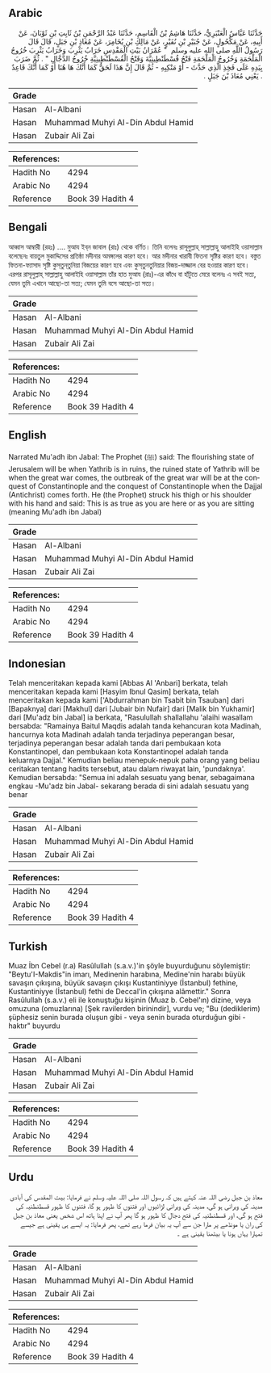 ## Arabic


<div dir="rtl" lang="ar" style={{fontSize:'larger',backgroundColor:'#f8f9fa',padding:20}}>
حَدَّثَنَا عَبَّاسٌ الْعَنْبَرِيُّ، حَدَّثَنَا هَاشِمُ بْنُ الْقَاسِمِ، حَدَّثَنَا عَبْدُ الرَّحْمَنِ بْنُ ثَابِتِ بْنِ ثَوْبَانَ، عَنْ أَبِيهِ، عَنْ مَكْحُولٍ، عَنْ جُبَيْرِ بْنِ نُفَيْرٍ، عَنْ مَالِكِ بْنِ يُخَامِرَ، عَنْ مُعَاذِ بْنِ جَبَلٍ، قَالَ قَالَ رَسُولُ اللَّهِ صلى الله عليه وسلم ‏ "‏ عُمْرَانُ بَيْتِ الْمَقْدِسِ خَرَابُ يَثْرِبَ وَخَرَابُ يَثْرِبَ خُرُوجُ الْمَلْحَمَةِ وَخُرُوجُ الْمَلْحَمَةِ فَتْحُ قُسْطَنْطِينِيَّةَ وَفَتْحُ الْقُسْطَنْطِينِيَّةِ خُرُوجُ الدَّجَّالِ ‏"‏ ‏.‏ ثُمَّ ضَرَبَ بِيَدِهِ عَلَى فَخِذِ الَّذِي حَدَّثَ - أَوْ مَنْكِبِهِ - ثُمَّ قَالَ إِنَّ هَذَا لَحَقٌّ كَمَا أَنَّكَ هَا هُنَا أَوْ كَمَا أَنَّكَ قَاعِدٌ ‏.‏ يَعْنِي مُعَاذَ بْنَ جَبَلٍ ‏.‏
</div>
<div style={{backgroundColor:'#f8f9fa',padding:20, marginBottom: 10}}><table> <thead> <tr> <th>Grade</th> <th></th> </tr> </thead> <tbody> <tr><td>Hasan</td><td>Al-Albani</td></tr><tr><td>Hasan</td><td>Muhammad Muhyi Al-Din Abdul Hamid</td></tr><tr><td>Hasan</td><td>Zubair Ali Zai</td></tr></tbody></table><table> <thead> <tr> <th>References:</th> <th></th> </tr> </thead> <tbody><tr><td>Hadith No</td><td>4294</td></tr><tr><td>Arabic No</td><td>4294</td></tr><tr><td>Reference</td><td>Book 39 Hadith 4</td></tr></tbody></table></div>

## Bengali


<div dir="ltr" lang="bn" style={{fontSize:'larger',backgroundColor:'#f8f9fa',padding:20}}>
আব্বাস আম্বারী (রহঃ) .... মুআয ইব্‌ন জাবাল (রাঃ) থেকে বর্ণিত। তিনি বলেনঃ রাসূলুল্লাহ্‌ সাল্লাল্লাহু আলাইহি ওয়াসাল্লাম বলেছেনঃ বায়তুল মুকাদ্দিসের প্রতিষ্ঠা মদীনার অমঙ্গলের কারণ হবে। আর মদীনার খারাবী ফিতনা সৃষ্টির কারণ হবে। বস্তুত ফিতনা-ফ্যাসাদ সৃষ্টি কুস্‌তুন্‌তুনিয়া বিজয়ের কারণ হবে এবং কুস্‌তুনতুনিয়ার বিজয়-দাজ্জাল বের হওয়ার কারণ হবে। এরপর রাসূলুল্লাহ্‌ সাল্লাল্লাহু আলাইহি ওয়াসাল্লাম তাঁর হাত মুআয (রাঃ)-এর কাঁধে বা হাঁটুতে মেরে বলেনঃ এ সবই সত্য, যেমন তুমি এখানে আছো-তা সত্য; যেমন তুমি বসে আছো-তা সত্য।
</div>
<div style={{backgroundColor:'#f8f9fa',padding:20, marginBottom: 10}}><table> <thead> <tr> <th>Grade</th> <th></th> </tr> </thead> <tbody> <tr><td>Hasan</td><td>Al-Albani</td></tr><tr><td>Hasan</td><td>Muhammad Muhyi Al-Din Abdul Hamid</td></tr><tr><td>Hasan</td><td>Zubair Ali Zai</td></tr></tbody></table><table> <thead> <tr> <th>References:</th> <th></th> </tr> </thead> <tbody><tr><td>Hadith No</td><td>4294</td></tr><tr><td>Arabic No</td><td>4294</td></tr><tr><td>Reference</td><td>Book 39 Hadith 4</td></tr></tbody></table></div>

## English


<div dir="ltr" lang="en" style={{fontSize:'larger',backgroundColor:'#f8f9fa',padding:20}}>
Narrated Mu'adh ibn Jabal: The Prophet (ﷺ) said: The flourishing state of Jerusalem will be when Yathrib is in ruins, the ruined state of Yathrib will be when the great war comes, the outbreak of the great war will be at the conquest of Constantinople and the conquest of Constantinople when the Dajjal (Antichrist) comes forth. He (the Prophet) struck his thigh or his shoulder with his hand and said: This is as true as you are here or as you are sitting (meaning Mu'adh ibn Jabal)
</div>
<div style={{backgroundColor:'#f8f9fa',padding:20, marginBottom: 10}}><table> <thead> <tr> <th>Grade</th> <th></th> </tr> </thead> <tbody> <tr><td>Hasan</td><td>Al-Albani</td></tr><tr><td>Hasan</td><td>Muhammad Muhyi Al-Din Abdul Hamid</td></tr><tr><td>Hasan</td><td>Zubair Ali Zai</td></tr></tbody></table><table> <thead> <tr> <th>References:</th> <th></th> </tr> </thead> <tbody><tr><td>Hadith No</td><td>4294</td></tr><tr><td>Arabic No</td><td>4294</td></tr><tr><td>Reference</td><td>Book 39 Hadith 4</td></tr></tbody></table></div>

## Indonesian


<div dir="ltr" lang="id" style={{fontSize:'larger',backgroundColor:'#f8f9fa',padding:20}}>
Telah menceritakan kepada kami [Abbas Al 'Anbari] berkata, telah menceritakan kepada kami [Hasyim Ibnul Qasim] berkata, telah menceritakan kepada kami ['Abdurrahman bin Tsabit bin Tsauban] dari [Bapaknya] dari [Makhul] dari [Jubair bin Nufair] dari [Malik bin Yukhamir] dari [Mu'adz bin Jabal] ia berkata, "Rasulullah shallallahu 'alaihi wasallam bersabda: "Ramainya Baitul Maqdis adalah tanda kehancuran kota Madinah, hancurnya kota Madinah adalah tanda terjadinya peperangan besar, terjadinya peperangan besar adalah tanda dari pembukaan kota Konstantinopel, dan pembukaan kota Konstantinopel adalah tanda keluarnya Dajjal." Kemudian beliau menepuk-nepuk paha orang yang beliau ceritakan tentang hadits tersebut, atau dalam riwayat lain, 'pundaknya'. Kemudian bersabda: "Semua ini adalah sesuatu yang benar, sebagaimana engkau -Mu'adz bin Jabal- sekarang berada di sini adalah sesuatu yang benar
</div>
<div style={{backgroundColor:'#f8f9fa',padding:20, marginBottom: 10}}><table> <thead> <tr> <th>Grade</th> <th></th> </tr> </thead> <tbody> <tr><td>Hasan</td><td>Al-Albani</td></tr><tr><td>Hasan</td><td>Muhammad Muhyi Al-Din Abdul Hamid</td></tr><tr><td>Hasan</td><td>Zubair Ali Zai</td></tr></tbody></table><table> <thead> <tr> <th>References:</th> <th></th> </tr> </thead> <tbody><tr><td>Hadith No</td><td>4294</td></tr><tr><td>Arabic No</td><td>4294</td></tr><tr><td>Reference</td><td>Book 39 Hadith 4</td></tr></tbody></table></div>

## Turkish


<div dir="ltr" lang="tr" style={{fontSize:'larger',backgroundColor:'#f8f9fa',padding:20}}>
Muaz İbn Cebel (r.a) Rasûlullah (s.a.v.)'in şöyle buyurduğunu söylemiştir: "Beytu'I-Makdis"in imarı, Medinenin harabına, Medine'nin harabı büyük savaşın çıkışına, büyük savaşın çıkışı Kustantiniyye (İstanbul) fethine, Kustantiniyye (İstanbul) fethi de Deccal'in çıkışına alâmettir." Sonra Rasûlullah (s.a.v.) eli ile konuştuğu kişinin (Muaz b. Cebel'ın) dizine, veya omuzuna (omuzlarına) [Şek ravilerden birinindir], vurdu ve; "Bu (dediklerim) şüphesiz senin burada oluşun gibi - veya senin burada oturduğun gibi - haktır" buyurdu
</div>
<div style={{backgroundColor:'#f8f9fa',padding:20, marginBottom: 10}}><table> <thead> <tr> <th>Grade</th> <th></th> </tr> </thead> <tbody> <tr><td>Hasan</td><td>Al-Albani</td></tr><tr><td>Hasan</td><td>Muhammad Muhyi Al-Din Abdul Hamid</td></tr><tr><td>Hasan</td><td>Zubair Ali Zai</td></tr></tbody></table><table> <thead> <tr> <th>References:</th> <th></th> </tr> </thead> <tbody><tr><td>Hadith No</td><td>4294</td></tr><tr><td>Arabic No</td><td>4294</td></tr><tr><td>Reference</td><td>Book 39 Hadith 4</td></tr></tbody></table></div>

## Urdu


<div dir="rtl" lang="ur" style={{fontSize:'larger',backgroundColor:'#f8f9fa',padding:20}}>
معاذ بن جبل رضی اللہ عنہ کہتے ہیں کہ رسول اللہ صلی اللہ علیہ وسلم نے فرمایا: بیت المقدس کی آبادی مدینہ کی ویرانی ہو گی، مدینہ کی ویرانی لڑائیوں اور فتنوں کا ظہور ہو گا، فتنوں کا ظہور قسطنطنیہ کی فتح ہو گی، اور قسطنطنیہ کی فتح دجال کا ظہور ہو گا پھر آپ نے اپنا ہاتھ اس شخص یعنی معاذ بن جبل کی ران یا مونڈھے پر مارا جن سے آپ یہ بیان فرما رہے تھے، پھر فرمایا: یہ ایسے ہی یقینی ہے جیسے تمہارا یہاں ہونا یا بیٹھنا یقینی ہے ۔
</div>
<div style={{backgroundColor:'#f8f9fa',padding:20, marginBottom: 10}}><table> <thead> <tr> <th>Grade</th> <th></th> </tr> </thead> <tbody> <tr><td>Hasan</td><td>Al-Albani</td></tr><tr><td>Hasan</td><td>Muhammad Muhyi Al-Din Abdul Hamid</td></tr><tr><td>Hasan</td><td>Zubair Ali Zai</td></tr></tbody></table><table> <thead> <tr> <th>References:</th> <th></th> </tr> </thead> <tbody><tr><td>Hadith No</td><td>4294</td></tr><tr><td>Arabic No</td><td>4294</td></tr><tr><td>Reference</td><td>Book 39 Hadith 4</td></tr></tbody></table></div>